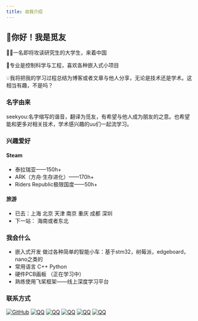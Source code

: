 ```yaml
---
title: 自我介绍
---
```


## 👋你好！我是觅友

🧑‍🎓一名即将攻读研究生的大学生，来着中国

🔬专业是控制科学与工程，喜欢各种嵌入式小项目

💡我将把我的学习过程总结为博客或者文章与他人分享，无论是技术还是学术。这相当有趣，不是吗？

### 名字由来

seekyou:名字缩写的谐音，翻译为觅友，有希望与他人成为朋友的之意。也希望能和更多对相关技术，学术感兴趣的uu们一起流学习。

### 兴趣爱好

#### Steam

- 泰拉瑞亚——150h+
- ARK（方舟·生存进化）——170h+
- Riders Republic极限国度——50h+

#### 旅游

- 已去：上海 北京 天津 南京 重庆 成都 深圳
- 下一站： 海南或者东北

### 我会什么

- 嵌入式开发 做过各种简单的智能小车：基于stm32，树莓派，edgeboard，nano之类的
- 常用语言 C++ Python
- 硬件PCB画板 （正在学习中）
- 熟练使用飞桨框架——线上深度学习平台

### 联系方式

[![GitHub](./github.svg)](https://github.com/cowqer)
[![QQ](./qq.svg)](https://github.com/cowqer)
[![QQ](./wechat.svg)](https://github.com/cowqer)
[![QQ](./ins.svg)](https://github.com/cowqer)
[![QQ](./mail.svg)](https://github.com/cowqer)
[![QQ](./facebook.svg)](https://github.com/cowqer)

